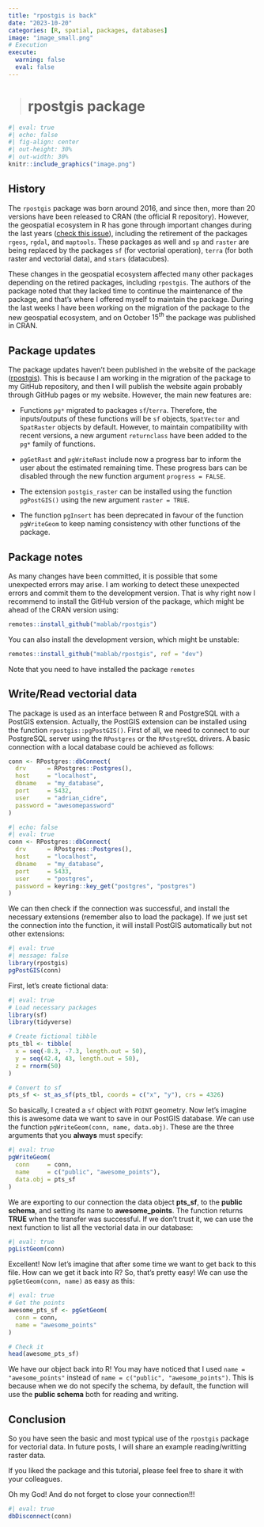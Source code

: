```yaml
---
title: "rpostgis is back"
date: "2023-10-20"
categories: [R, spatial, packages, databases]
image: "image_small.png"
# Execution 
execute: 
  warning: false
  eval: false
---
```


> # **rpostgis package**

```r
#| eval: true
#| echo: false
#| fig-align: center
#| out-height: 30%
#| out-width: 30%
knitr::include_graphics("image.png")
```

## History

The `rpostgis` package was born around 2016, and since then, more than 20 versions have been released to CRAN (the official R repository). However, the geospatial ecosystem in R has gone through important changes during the last years ([check this issue](https://r-spatial.org/r/2022/04/12/evolution.html)), including the retirement of the packages `rgeos`, `rgdal`, and `maptools`. These packages as well and `sp` and `raster` are being replaced by the packages `sf` (for vectorial operation), `terra` (for both raster and vectorial data), and `stars` (datacubes).

These changes in the geospatial ecosystem affected many other packages depending on the retired packages, including `rpostgis`. The authors of the package noted that they lacked time to continue the maintenance of the package, and that's where I offered myself to maintain the package. During the last weeks I have been working on the migration of the package to the new geospatial ecosystem, and on October $15^{th}$ the package was published in CRAN.

## Package updates

The package updates haven't been published in the website of the package ([rpostgis](https://mablab.org/rpostgis/)). This is because I am working in the migration of the package to my GitHub repository, and then I will publish the website again probably through GitHub pages or my website. However, the main new features are:

-   Functions `pg*` migrated to packages `sf`/`terra`. Therefore, the inputs/outputs of these functions will be `sf` objects, `SpatVector` and `SpatRaster` objects by default. However, to maintain compatibility with recent versions, a new argument `returnclass` have been added to the `pg*` family of functions.

-   `pgGetRast` and `pgWriteRast` include now a progress bar to inform the user about the estimated remaining time. These progress bars can be disabled through the new function argument `progress = FALSE`.

-   The extension `postgis_raster` can be installed using the function `pgPostGIS()` using the new argument `raster = TRUE`.

-   The function `pgInsert` has been deprecated in favour of the function `pgWriteGeom` to keep naming consistency with other functions of the package.

## Package notes

As many changes have been committed, it is possible that some unexpected errors may arise. I am working to detect these unexpected errors and commit them to the development version. That is why right now I recommend to install the GitHub version of the package, which might be ahead of the CRAN version using:

```r
remotes::install_github("mablab/rpostgis")
```

You can also install the development version, which might be unstable:

```r
remotes::install_github("mablab/rpostgis", ref = "dev")
```

::: callout-caution
Note that you need to have installed the package `remotes`
:::

## Write/Read vectorial data

The package is used as an interface between R and PostgreSQL with a PostGIS extension. Actually, the PostGIS extension can be installed using the function `rpostgis::pgPostGIS()`. First of all, we need to connect to our PostgreSQL server using the `RPostgres` or the `RPostgreSQL` drivers. A basic connection with a local database could be achieved as follows:

```r
conn <- RPostgres::dbConnect(
  drv      = RPostgres::Postgres(),
  host     = "localhost",
  dbname   = "my_database",
  port     = 5432,
  user     = "adrian_cidre",
  password = "awesomepassword"
)
```

```r
#| echo: false
#| eval: true
conn <- RPostgres::dbConnect(
  drv      = RPostgres::Postgres(),
  host     = "localhost",
  dbname   = "my_database",
  port     = 5433,
  user     = "postgres",
  password = keyring::key_get("postgres", "postgres")
)
```

We can then check if the connection was successful, and install the necessary extensions (remember also to load the package). If we just set the connection into the function, it will install PostGIS automatically but not other extensions:

```r
#| eval: true
#| message: false
library(rpostgis)
pgPostGIS(conn)
```

First, let's create fictional data:

```r
#| eval: true
# Load necessary packages
library(sf)
library(tidyverse)

# Create fictional tibble
pts_tbl <- tibble(
  x = seq(-8.3, -7.3, length.out = 50),
  y = seq(42.4, 43, length.out = 50),
  z = rnorm(50)
)

# Convert to sf
pts_sf <- st_as_sf(pts_tbl, coords = c("x", "y"), crs = 4326)
```

So basically, I created a `sf` object with `POINT` geometry. Now let's imagine this is awesome data we want to save in our PostGIS database. We can use the function `pgWriteGeom(conn, name, data.obj)`. These are the three arguments that you **always** must specify:

```r
#| eval: true
pgWriteGeom(
  conn     = conn,
  name     = c("public", "awesome_points"),
  data.obj = pts_sf
)
```

We are exporting to our connection the data object **pts_sf**, to the **public schema**, and setting its name to **awesome_points**. The function returns **TRUE** when the transfer was successful. If we don't trust it, we can use the next function to list all the vectorial data in our database:

```r
#| eval: true
pgListGeom(conn)
```

Excellent! Now let's imagine that after some time we want to get back to this file. How can we get it back into R? So, that's pretty easy! We can use the `pgGetGeom(conn, name)` as easy as this:

```r
#| eval: true
# Get the points
awesome_pts_sf <- pgGetGeom(
  conn = conn,
  name = "awesome_points"
)

# Check it
head(awesome_pts_sf)
```

We have our object back into R! You may have noticed that I used `name = "awesome_points"` instead of `name = c("public", "awesome_points")`. This is because when we do not specify the schema, by default, the function will use the **public schema** both for reading and writing.

## Conclusion

So you have seen the basic and most typical use of the `rpostgis` package for vectorial data. In future posts, I will share an example reading/writting raster data.

If you liked the package and this tutorial, please feel free to share it with your colleagues.

::: callout-warning
Oh my God! And do not forget to close your connection!!!

```r
#| eval: true
dbDisconnect(conn)
```
:::
